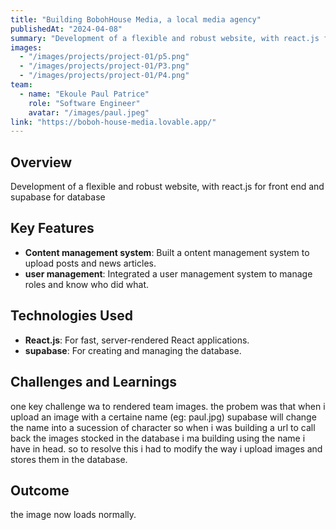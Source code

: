 ```yaml
---
title: "Building BobohHouse Media, a local media agency"
publishedAt: "2024-04-08"
summary: "Development of a flexible and robust website, with react.js for front end and supabase for database"
images:
  - "/images/projects/project-01/p5.png"
  - "/images/projects/project-01/P3.png"
  - "/images/projects/project-01/P4.png"
team:
  - name: "Ekoule Paul Patrice"
    role: "Software Engineer"
    avatar: "/images/paul.jpeg"
link: "https://boboh-house-media.lovable.app/"  
---
```


## Overview

Development of a flexible and robust website, with react.js for front end and supabase for database

## Key Features

- **Content management system**: Built a ontent management system to upload posts and news articles.
- **user management**: Integrated a user management system to manage roles and know who did what. 

## Technologies Used

- **React.js**: For fast, server-rendered React applications.
- **supabase**: For creating and managing the database.


## Challenges and Learnings

one key challenge wa to rendered team images. the probem was that when i upload an image with a certaine name (eg: paul.jpg) supabase will change the name into a sucession of character so when i was building a url to call back the images stocked in the database i ma building using the name i have in head. so to resolve this i had to modify the way i upload images and stores them in the database.

## Outcome

the image now loads normally.